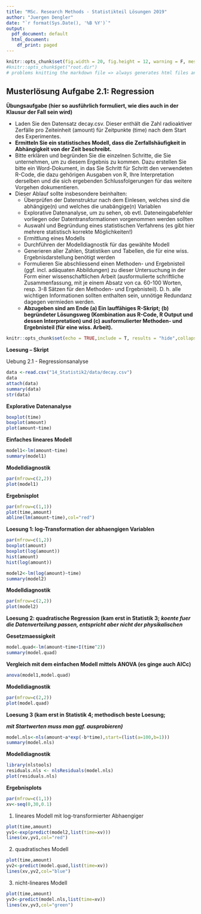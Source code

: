 ```yaml
---
title: "MSc. Research Methods - Statistikteil Lösungen 2019"
author: "Juergen Dengler"
date: "`r format(Sys.Date(), '%B %Y')`"
output:
  pdf_document: default
  html_document:
    df_print: paged
---
```



```r
knitr::opts_chunk$set(fig.width = 20, fig.height = 12, warning = F, message = F, fig.pos = 'H')
#knitr::opts_chunk$get("root.dir")
# problems knitting the markdown file => always generates html files and not pdf's
```

## Musterlösung Aufgabe 2.1: Regression

**Übungsaufgabe (hier so ausführlich formuliert, wie dies auch in der Klausur der Fall sein
wird)**

- Laden Sie den Datensatz decay.csv. Dieser enthält die Zahl radioaktiver Zerfälle pro
Zeiteinheit (amount) für Zeitpunkte (time) nach dem Start des Experimentes.
- **Ermitteln Sie ein statistisches Modell, dass die Zerfallshäufigkeit in Abhängigkeit
von der Zeit beschreibt.**
- Bitte erklären und begründen Sie die einzelnen Schritte, die Sie unternehmen, um zu
diesem Ergebnis zu kommen. Dazu erstellen Sie bitte ein Word-Dokument, in das Sie
Schritt für Schritt den verwendeten R-Code, die dazu gehörigen Ausgaben von R, Ihre
Interpretation derselben und die sich ergebenden Schlussfolgerungen für das weitere
Vorgehen dokumentieren.
- Dieser Ablauf sollte insbesondere beinhalten:
    - Überprüfen der Datenstruktur nach dem Einlesen, welches sind die abhängige(n) und welches die             unabängige(n) Variablen
    - Explorative Datenanalyse, um zu sehen, ob evtl. Dateneingabefehler vorliegen oder
      Datentransformationen vorgenommen werden sollten
    - Auswahl und Begründung eines statistischen Verfahrens (es gibt hier mehrere
      statistisch korrekte Möglichkeiten!)
    - Ermittlung eines Modells
    - Durchführen der Modelldiagnostik für das gewählte Modell
    - Generieren aller Zahlen, Statistiken und Tabellen, die für eine wiss.
      Ergebnisdarstellung benötigt werden
    - Formulieren Sie abschliessend einen Methoden- und Ergebnisteil (ggf. incl.
      adäquaten Abbildungen) zu dieser Untersuchung in der Form einer
      wissenschaftlichen Arbeit (ausformulierte schriftliche Zusammenfassung, mit je
      einem Absatz von ca. 60-100 Worten, resp. 3-8 Sätzen für den Methoden- und
      Ergebnisteil). D. h. alle wichtigen Informationen sollten enthalten sein, unnötige
      Redundanz dagegen vermieden werden.
    - **Abzugeben sind am Ende (a) Ein lauffähiges R-Skript; (b) begründeter Lösungsweg
      (Kombination aus R-Code, R Output und dessen Interpretation) und (c)
      ausformulierter Methoden- und Ergebnisteil (für eine wiss. Arbeit).**
      
      

```r

knitr::opts_chunk$set(echo = TRUE,include = T, results = "hide",collapse=TRUE)
```

**Loesung -- Skript**

Uebung 2.1 - Regressionsanalyse

```r
data <-read.csv("14_Statistik2/data/decay.csv")
data
attach(data)
summary(data)
str(data)
```

**Explorative Datenanalyse**
```r
boxplot(time)
boxplot(amount)
plot(amount~time)
```

**Einfaches lineares Modell**
```r
model1<-lm(amount~time)
summary(model1)
```

**Modelldiagnostik**
```r
par(mfrow=c(2,2))
plot(model1)
```

**Ergebnisplot**
```r
par(mfrow=c(1,1))
plot(time,amount)
abline(lm(amount~time),col="red")
```

**Loesung 1: log-Transformation der abhaengigen Variablen**
```r
par(mfrow=c(1,2))
boxplot(amount)
boxplot(log(amount))
hist(amount)
hist(log(amount))

model2<-lm(log(amount)~time)
summary(model2)
```

**Modelldiagnostik**
```r
par(mfrow=c(2,2))
plot(model2)
```

**Loesung 2: quadratische Regression (kam erst in Statistik 3;**
_**koente fuer die Datenverteilung passen, entspricht aber nicht der physikalischen**_

**Gesetzmaessigkeit**

```r
model.quad<-lm(amount~time+I(time^2))
summary(model.quad)
```

**Vergleich mit dem einfachen Modell mittels ANOVA (es ginge auch AICc)**
```r
anova(model1,model.quad)
```

**Modelldiagnostik**
```r
par(mfrow=c(2,2))
plot(model.quad)
```

**Loesung 3 (kam erst in Statistik 4; methodisch beste Loesung;**

_**mit Startwerten muss man ggf. ausprobieren)**_
```r
model.nls<-nls(amount~a*exp(-b*time),start=(list(a=100,b=1)))
summary(model.nls)
```

**Modelldiagnostik**
```r
library(nlstools)
residuals.nls <- nlsResiduals(model.nls)
plot(residuals.nls)
```

**Ergebnisplots**
```r
par(mfrow=c(1,1))
xv<-seq(0,30,0.1)
```

1. lineares Modell mit log-transformierter Abhaengiger

```r
plot(time,amount)
yv1<-exp(predict(model2,list(time=xv)))
lines(xv,yv1,col="red")
```

2. quadratisches Modell
```r
plot(time,amount)
yv2<-predict(model.quad,list(time=xv))
lines(xv,yv2,col="blue")
```

3. nicht-lineares Modell
```r
plot(time,amount)
yv3<-predict(model.nls,list(time=xv))
lines(xv,yv3,col="green")
```